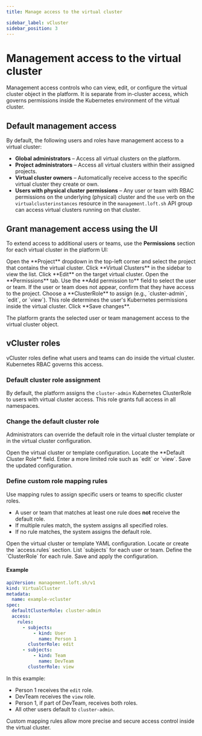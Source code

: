 ```yaml
---
title: Manage access to the virtual cluster

sidebar_label: vCluster 
sidebar_position: 3
---
```



# Management access to the virtual cluster

Management access controls who can view, edit, or configure the virtual cluster object in the platform. It is separate from in-cluster access, which governs permissions inside the Kubernetes environment of the virtual cluster.

## Default management access

By default, the following users and roles have management access to a virtual cluster:

* **Global administrators** – Access all virtual clusters on the platform.
* **Project administrators** – Access all virtual clusters within their assigned projects.
* **Virtual cluster owners** – Automatically receive access to the specific virtual cluster they create or own.
* **Users with physical cluster permissions** – Any user or team with RBAC permissions on the underlying (physical) cluster and the `use` verb on the `virtualclusterinstances` resource in the `management.loft.sh` API group can access virtual clusters running on that cluster.

## Grant management access using the UI

To extend access to additional users or teams, use the **Permissions** section for each virtual cluster in the platform UI:

<Flow id="grant-management-access">
  <Step>
  Open the **Project** dropdown in the top-left corner and select the project that contains the virtual cluster.
  </Step>
  <Step>
  Click **Virtual Clusters** in the sidebar to view the list.
  </Step>
  <Step>
  Click **Edit** on the target virtual cluster.
  </Step>
  <Step>
  Open the **Permissions** tab.
  </Step>
  <Step>
  Use the **Add permission to** field to select the user or team.
  </Step>
  <Step>
  If the user or team does not appear, confirm that they have access to the project.
  </Step>
  <Step>
  Choose a **ClusterRole** to assign (e.g., `cluster-admin`, `edit`, or `view`). This role determines the user's Kubernetes permissions inside the virtual cluster.
  </Step>
  <Step>
  Click **Save changes**.
  </Step>
</Flow>

The platform grants the selected user or team management access to the virtual cluster object.

## vCluster roles

vCluster roles define what users and teams can do inside the virtual cluster. Kubernetes RBAC governs this access.

### Default cluster role assignment

By default, the platform assigns the `cluster-admin` Kubernetes ClusterRole to users with virtual cluster access. This role grants full access in all namespaces.

### Change the default cluster role

Administrators can override the default role in the virtual cluster template or in the virtual cluster configuration.

<Flow id="change-default-role">
  <Step>
  Open the virtual cluster or template configuration.
  </Step>
  <Step>
  Locate the **Default Cluster Role** field.
  </Step>
  <Step>
  Enter a more limited role such as `edit` or `view`.
  </Step>
  <Step>
  Save the updated configuration.
  </Step>
</Flow>

### Define custom role mapping rules

Use mapping rules to assign specific users or teams to specific cluster roles.

- A user or team that matches at least one rule does **not** receive the default role.
- If multiple rules match, the system assigns all specified roles.
- If no rule matches, the system assigns the default role.

<!-- vale off -->

<Flow id="configure-role-mapping">
  <Step>
  Open the virtual cluster or template YAML configuration.
  </Step>
  <Step>
  Locate or create the `access.rules` section.
  </Step>
  <Step>
  List `subjects` for each user or team.
  </Step>
  <Step>
  Define the `ClusterRole` for each rule.
  </Step>
  <Step>
  Save and apply the configuration.
  </Step>
</Flow>

<!-- vale on -->

#### Example

```yaml
apiVersion: management.loft.sh/v1
kind: VirtualCluster
metadata:
  name: example-vcluster
spec:
  defaultClusterRole: cluster-admin
  access:
    rules:
      - subjects:
          - kind: User
            name: Person 1
        clusterRole: edit
      - subjects:
          - kind: Team
            name: DevTeam
        clusterRole: view
```

In this example:

- Person 1 receives the `edit` role.
- DevTeam receives the `view` role.
- Person 1, if part of DevTeam, receives both roles.
- All other users default to `cluster-admin`.

Custom mapping rules allow more precise and secure access control inside the virtual cluster.
